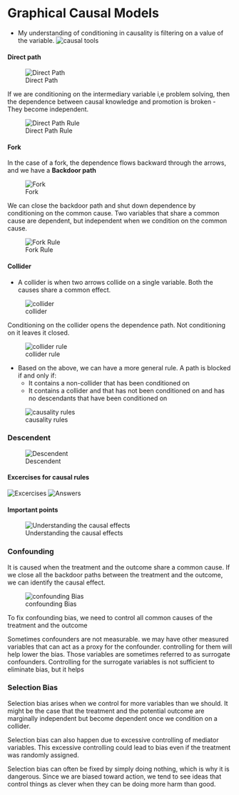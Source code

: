 # Graphical Causal Models

* My understanding of conditioning in causality is filtering on a value of the variable.
![causal tools](/Images/causal_tools.png)

#### Direct path
![Direct Path](/Images/direct_path.png)

If we are conditioning on the intermediary variable i,e problem solving, then the dependence between causal knowledge and promotion is broken - They become independent.

![Direct Path Rule](/Images/direct_path_rule.png)


#### Fork
In the case of a fork, the dependence flows backward through the arrows, and we have a **Backdoor path**

![Fork](/Images/fork.png)

We can close the backdoor path and shut down dependence by conditioning on the common cause. Two variables that share a common cause are dependent, but independent when we condition on the common cause.

![Fork Rule](/Images/fork_rule.png)


#### Collider
* A collider is when two arrows collide on a single variable. Both the causes share a common effect.

![collider](/Images/collider.png)

Conditioning on the collider opens the dependence path. Not conditioning on it leaves it closed.

![collider rule](/Images/collider_rule.png)


* Based on the above, we can have a more general rule. A path is blocked if and only if:
    * It contains a non-collider that has been conditioned on
    * It contains a collider and that has not been conditioned on and has no descendants that have been conditioned on

![causality rules](/Images/causality_rules.png)


### Descendent 

![Descendent](/Images/causal_models.png)


#### Excercises for causal rules

![Excercises](/Images/causal_excercise.png)
![Answers](/Images/excercise_answers.png)


#### Important points
![Understanding the causal effects](/Images/causal_model.png)


### Confounding
It is caused when the treatment and the outcome share a common cause. If we close all the backdoor paths between the treatment and the outcome, we can identify the causal effect.

![confounding Bias](/Images/confounding.png)

To fix confounding bias, we need to control all common causes of the treatment and the outcome

Sometimes confounders are not measurable. we may have other measured variables that can act as a proxy for the confounder. controlling for them will help lower the bias. Those variables are sometimes referred to as surrogate confounders. Controlling for the surrogate variables is not sufficient to eliminate bias, but it helps


### Selection Bias
Selection bias arises when we control for more variables than we should. It might be the case that the treatment and the potential outcome are marginally independent but become dependent once we condition on a collider.

Selection bias can also happen due to excessive controlling of mediator variables. This excessive controlling could lead to bias even if the treatment was randomly assigned. 


Selection bias can often be fixed by simply doing nothing, which is why it is dangerous. Since we are biased toward action, we tend to see ideas that control things as clever when they can be doing more harm than good.







